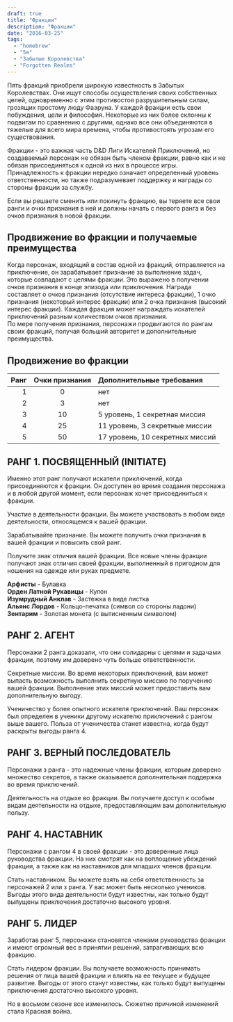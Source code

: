 ```yaml
---
draft: true
title: "Фракции"
description: "Фракции"
date: "2016-03-25"
tags:
  - "homebrew"
  - "5e"
  - "Забытые Королевства"
  - "Forgotten Realms"
---
```


Пять фракций приобрели широкую известность в Забытых Королевствах. Они ищут способы осуществления своих собственных целей, одновременно с этим противостоя разрушительным силам, грозящих простому люду Фаэруна. У каждой фракции есть свои побуждения, цели и философия. Некоторые из них более склонны к подвигам по сравнению с другими, однако все они объединяются в тяжелые для всего мира времена, чтобы противостоять угрозам его существования.

Фракции - это важная часть D&D Лиги Искателей Приключений, но создаваемый персонаж не обязан быть членом фракции, равно как и не обязан присоединяться к одной из них в процессе игры. Принадлежность к фракции нередко означает определенный уровень ответственности, но также подразумевает поддержку и награды со стороны фракции за службу.

Если вы решаете сменить или покинуть фракцию, вы теряете все свои ранги и очки признания в ней и должны начать с первого ранга и без очков признания в новой фракции.

## **Продвижение во фракции и получаемые преимущества**

Когда персонаж, входящий в состав одной из фракций, отправляется на приключение, он зарабатывает признание за выполнение задач, которые совпадают с целями фракции. Это выражено в получении очков признания в конце эпизода или приключения. Награда составляет о очков признания (отсутствие интереса фракции), 1 очко признания (некоторый интерес фракции) или 2 очка признания (высокий интерес фракции). Каждая фракция может награждать искателей приключений разным количеством очков признания.  
По мере получения признания, персонажи продвигаются по рангам своих фракций, получая больший авторитет и дополнительные преимущества.

## Продвижение во фракции

| **Ранг** | **Очки признания** | **Дополнительные требования**   |
| -------: | :----------------: | :------------------------------ |
|        1 |         0          | нет                             |
|        2 |         3          | нет                             |
|        3 |         10         | 5 уровень, 1 секретная миссия   |
|        4 |         25         | 11 уровень, 3 секретные миссии  |
|        5 |         50         | 17 уровень, 10 секретных миссий |

## **РАНГ 1. ПОСВЯЩЕННЫЙ (INITIATE)**

Именно этот ранг получают искатели приключений, когда присоединяются к фракции. Он доступен во время создания персонажа и в любой другой момент, если персонаж хочет присоединиться к фракции.

Участие в деятельности фракции. Вы можете участвовать в любом виде деятельности, относящемся к вашей фракции.

Зарабатывайте признание. Вы можете получить очки признания в вашей фракции и повысить свой ранг.

Получите знак отличия вашей фракции. Все новые члены фракции получают знак отличия своей фракции, выполненный в пригодном для ношения на одежде или руках предмете.

**Арфисты** - Булавка  
**Орден Латной Рукавицы** - Кулон  
**Изумрудный Анклав** - Застежка в виде листка  
**Альянс Лордов** - Кольцо-печатка (символ со стороны ладони)  
**Зентарим** - Золотая монета (с вытисненным символом)

## **РАНГ 2. АГЕНТ**

Персонажи 2 ранга доказали, что они солидарны с целями и задачами фракции, поэтому им доверено чуть больше ответственности.

Секретные миссии. Во время некоторых приключений, вам может выпасть возможность выполнить секретную миссию по поручению вашей фракции. Выполнение этих миссий может предоставить вам дополнительную выгоду.

Ученичество у более опытного искателя приключений. Ваш персонаж был определен в ученики другому искателю приключений с рангом выше вашего. Польза от ученичества станет известна, когда будут раскрыты выгоды ранга 4.

## **РАНГ 3. ВЕРНЫЙ ПОСЛЕДОВАТЕЛЬ**

Персонажи з ранга - это надежные члены фракции, которым доверено множество секретов, а также оказывается дополнительная поддержка во время приключений.

Деятельность на отдыхе во фракции. Вы получаете доступ к особым видам деятельности на отдыхе, предоставляющим вам дополнительную пользу.

## **РАНГ 4. НАСТАВНИК**

Персонажи с рангом 4 в своей фракции - это доверенные лица руководства фракции. На них смотрят как на воплощение убеждений фракции, а также как на наставников для младших членов фракции.

Стать наставником. Вы можете взять на себя ответственность за персонажей 2 или з ранга. У вас может быть несколько учеников. Выгоды этого вида деятельности будут известны, как только будут выпущены приключения достаточно высокого уровня.

## **РАНГ 5. ЛИДЕР**

Заработав ранг 5, персонажи становятся членами руководства фракции и имеют огромный вес в принятии решений, затрагивающих всю фракцию.

Стать лидером фракции. Вы получаете возможность принимать решения от лица вашей фракции и влиять на ее текущее и будущее развитие. Выгоды от этого станут известны, как только будут выпущены приключения достаточно высокого уровня.

Но в восьмом сезоне все изменилось. Сюжетно причиной изменений стала Красная война.
